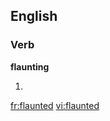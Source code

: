 ==English==

===Verb===
'''flaunting'''

# {{present participle of|[[flaunt]]}}

[[fr:flaunted]]
[[vi:flaunted]]
